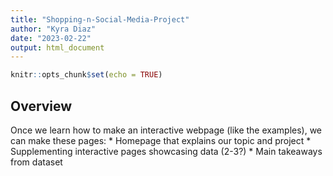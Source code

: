 ---
title: "Shopping-n-Social-Media-Project"
author: "Kyra Diaz"
date: "2023-02-22"
output: html_document
---

```{r setup, include=FALSE}
knitr::opts_chunk$set(echo = TRUE)
```

## Overview
Once we learn how to make an interactive webpage (like the examples), we can make these pages:
* Homepage that explains our topic and project
* Supplementing interactive pages showcasing data (2-3?)
* Main takeaways from dataset